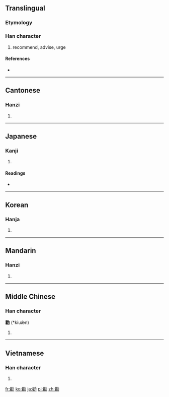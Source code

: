 {{also|劝|勧}}
==Translingual==

===Etymology===
{{Han compound|雚|力|c1=p|c2=s|t2=strength|ls=psc}}

===Han character===
{{Han char|rn=19|rad=力|as=17|sn=19|four=4422<sub>7</sub>|canj=廿土大尸 (TGKS)}}

# recommend, advise, urge

====References====
* {{Han ref|kx=0150.120|dkj=02486|dj=0338.200|hdz=10382.180|uh=52F8|ud=21240|bh=C455|bd=50261}}

----

==Cantonese==

===Hanzi===
{{yue-hanzi|jyut=|y=hyun3|sim=劝}}

# {{defn|lang=yue|sort=力17}}

----

==Japanese==

===Kanji===
{{ja-kanji|grade=|rs=力17}}

# {{defn|lang=ja|sort=力17}}

====Readings====
* {{ja-readings|on=[[かん]] (kan), [[けん]] (ken)|kun=[[すすめる]] (susumeru)}}

----

==Korean==

===Hanja===
{{ko-hanja|hangeul=권|rv=gwon|mr=kwŏn}}

# {{defn|lang=ko|sort=力17}}

----

==Mandarin==

===Hanzi===
{{cmn-hanzi|sim=劝|pin=[[quàn]] ([[quan4]]), [[zhuó]] ([[zhuo2]])|wg=ch'üan<sup>4</sup>, cho<sup>2</sup>}}

# {{defn|lang=cmn|sort=力17}}

----

==Middle Chinese==

===Han character===
'''勸''' (*kiuæ̀n)<!--note: asterisk indicates that this character appears more than four times in the Tang Dynasty corpus of literature-->

# {{defn|lang=zhx-mid|sort=力17}}

----

==Vietnamese==

===Han character===
{{vi-hantu|[[khuyến]], [[khuyên]]|rs=力17}}

# {{defn|lang=vi|sort=力17}}

[[fr:勸]]
[[ko:勸]]
[[ja:勸]]
[[pl:勸]]
[[zh:勸]]